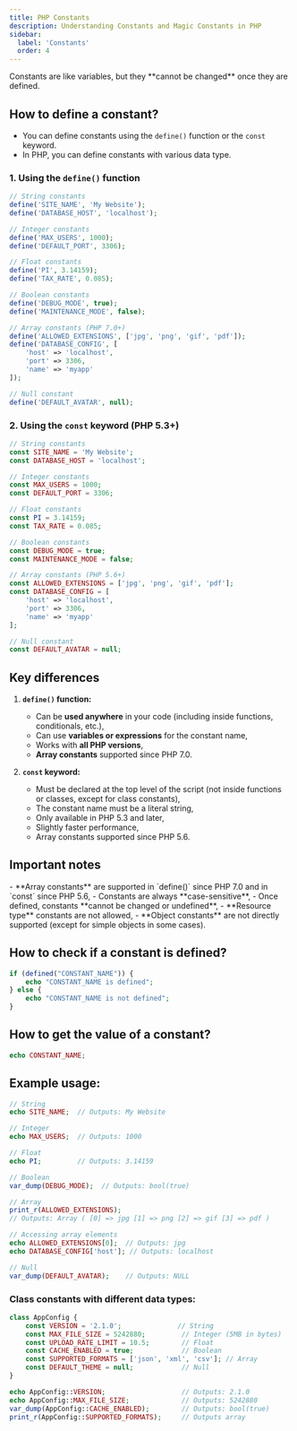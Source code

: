 ```yaml
---
title: PHP Constants
description: Understanding Constants and Magic Constants in PHP
sidebar:
  label: 'Constants'
  order: 4
---
```



<NeoCallout type="tip">
Constants are like variables, but they **cannot be changed** once they are defined.
</NeoCallout>

## How to define a constant?

- You can define constants using the `define()` function or the `const` keyword. 
- In PHP, you can define constants with various data type.

### 1. Using the `define()` function
```php
// String constants
define('SITE_NAME', 'My Website');
define('DATABASE_HOST', 'localhost');

// Integer constants
define('MAX_USERS', 1000);
define('DEFAULT_PORT', 3306);

// Float constants
define('PI', 3.14159);
define('TAX_RATE', 0.085);

// Boolean constants
define('DEBUG_MODE', true);
define('MAINTENANCE_MODE', false);

// Array constants (PHP 7.0+)
define('ALLOWED_EXTENSIONS', ['jpg', 'png', 'gif', 'pdf']);
define('DATABASE_CONFIG', [
    'host' => 'localhost',
    'port' => 3306,
    'name' => 'myapp'
]);

// Null constant
define('DEFAULT_AVATAR', null);
```

### 2. Using the `const` keyword (PHP 5.3+)
```php
// String constants
const SITE_NAME = 'My Website';
const DATABASE_HOST = 'localhost';

// Integer constants
const MAX_USERS = 1000;
const DEFAULT_PORT = 3306;

// Float constants
const PI = 3.14159;
const TAX_RATE = 0.085;

// Boolean constants
const DEBUG_MODE = true;
const MAINTENANCE_MODE = false;

// Array constants (PHP 5.6+)
const ALLOWED_EXTENSIONS = ['jpg', 'png', 'gif', 'pdf'];
const DATABASE_CONFIG = [
    'host' => 'localhost',
    'port' => 3306,
    'name' => 'myapp'
];

// Null constant
const DEFAULT_AVATAR = null;
```

## Key differences

1. **`define()` function:**
    - Can be **used anywhere** in your code (including inside functions, conditionals, etc.),
    - Can use **variables or expressions** for the constant name,
    - Works with **all PHP versions**,
    - **Array constants** supported since PHP 7.0.

2. **`const` keyword:**
    - Must be declared at the top level of the script (not inside functions or classes, except for class constants),
    - The constant name must be a literal string,
    - Only available in PHP 5.3 and later,
    - Slightly faster performance,
    - Array constants supported since PHP 5.6.

## Important notes
<NeoCallout type="info" outline={true} variant='minimal'>
- **Array constants** are supported in `define()` since PHP 7.0 and in `const` since PHP 5.6,
- Constants are always **case-sensitive**,
- Once defined, constants **cannot be changed or undefined**,
- **Resource type** constants are not allowed,
- **Object constants** are not directly supported (except for simple objects in some cases).
</NeoCallout>


## How to check if a constant is defined?

```php
if (defined("CONSTANT_NAME")) {
    echo "CONSTANT_NAME is defined";
} else {
    echo "CONSTANT_NAME is not defined";
}
```

## How to get the value of a constant?

```php
echo CONSTANT_NAME; 
```


## Example usage:

```php
// String
echo SITE_NAME;  // Outputs: My Website

// Integer
echo MAX_USERS;  // Outputs: 1000

// Float
echo PI;         // Outputs: 3.14159

// Boolean
var_dump(DEBUG_MODE);  // Outputs: bool(true)

// Array
print_r(ALLOWED_EXTENSIONS);
// Outputs: Array ( [0] => jpg [1] => png [2] => gif [3] => pdf )

// Accessing array elements
echo ALLOWED_EXTENSIONS[0];  // Outputs: jpg
echo DATABASE_CONFIG['host']; // Outputs: localhost

// Null
var_dump(DEFAULT_AVATAR);    // Outputs: NULL
```

### Class constants with different data types:
```php title="AppConfig.php"
class AppConfig {
    const VERSION = '2.1.0';              // String
    const MAX_FILE_SIZE = 5242880;         // Integer (5MB in bytes)
    const UPLOAD_RATE_LIMIT = 10.5;        // Float
    const CACHE_ENABLED = true;            // Boolean
    const SUPPORTED_FORMATS = ['json', 'xml', 'csv']; // Array
    const DEFAULT_THEME = null;            // Null
}

echo AppConfig::VERSION;                   // Outputs: 2.1.0
echo AppConfig::MAX_FILE_SIZE;             // Outputs: 5242880
var_dump(AppConfig::CACHE_ENABLED);        // Outputs: bool(true)
print_r(AppConfig::SUPPORTED_FORMATS);     // Outputs array
```


